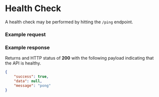 
# Health Check

A health check may be performed by hitting the `/ping` endpoint.

### Example request

<HealthCheckSample />

### Example response
Returns and HTTP status of **200** with the following payload indicating that the API is healthy.

```json
{
    "success": true,
    "data": null,
    "message": "pong"
}
```
